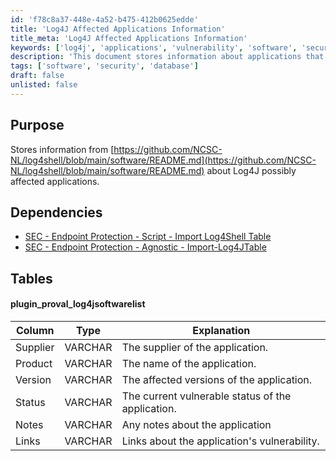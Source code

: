 ```yaml
---
id: 'f78c8a37-448e-4a52-b475-412b0625edde'
title: 'Log4J Affected Applications Information'
title_meta: 'Log4J Affected Applications Information'
keywords: ['log4j', 'applications', 'vulnerability', 'software', 'security']
description: 'This document stores information about applications that may be affected by Log4J vulnerabilities, including supplier details, product names, affected versions, current status, and relevant links for further information.'
tags: ['software', 'security', 'database']
draft: false
unlisted: false
---
```

## Purpose

Stores information from [https://github.com/NCSC-NL/log4shell/blob/main/software/README.md](https://github.com/NCSC-NL/log4shell/blob/main/software/README.md) about Log4J possibly affected applications.

## Dependencies

- [SEC - Endpoint Protection - Script - Import Log4Shell Table](https://proval.itglue.com/DOC-5078775-8855626)
- [SEC - Endpoint Protection - Agnostic - Import-Log4JTable](https://proval.itglue.com/DOC-5078775-8854610)

## Tables

#### plugin_proval_log4jsoftwarelist

| Column   | Type    | Explanation                                      |
|----------|---------|--------------------------------------------------|
| Supplier | VARCHAR | The supplier of the application.                 |
| Product  | VARCHAR | The name of the application.                      |
| Version  | VARCHAR | The affected versions of the application.        |
| Status   | VARCHAR | The current vulnerable status of the application. |
| Notes    | VARCHAR | Any notes about the application                   |
| Links    | VARCHAR | Links about the application's vulnerability.      |












